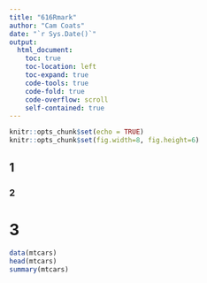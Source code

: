 ```yaml
---
title: "616Rmark"
author: "Cam Coats"
date: "`r Sys.Date()`"
output:
  html_document:
    toc: true
    toc-location: left
    toc-expand: true
    code-tools: true
    code-fold: true
    code-overflow: scroll
    self-contained: true
---
```



```r
knitr::opts_chunk$set(echo = TRUE)
knitr::opts_chunk$set(fig.width=8, fig.height=6)
```

## 1



### 2


# 3


```r
data(mtcars)
head(mtcars)
summary(mtcars)
```

